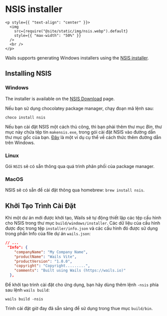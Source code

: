 # NSIS installer

```mdx-code-block
<p style={{ "text-align": "center" }}>
  <img
    src={require("@site/static/img/nsis.webp").default}
    style={{ "max-width": "50%" }}
  />
  <br />
</p>
```

Wails supports generating Windows installers using the [NSIS installer](https://nsis.sourceforge.io/).

## Installing NSIS

### Windows

The installer is available on the [NSIS Download](https://nsis.sourceforge.io/Download) page.

Nếu bạn sử dụng chocolatey package manager, chạy đoạn mã lệnh sau:

```
choco install nsis
```

Nếu bạn cài đặt NSIS một cách thủ công, thì bạn phải thêm thư mục _Bin_, thư mục này chứa tệp tin `makensis.exe`, trong gói cài đặt NSIS vào đường dẫn thư mục gốc của bạn. [Đây](https://www.architectryan.com/2018/03/17/add-to-the-path-on-windows-10/) là một ví dụ cụ thể về cách thức thêm đường dẫn trên Windows.

### Linux

Gói `NSIS` sẽ có sẵn thông qua quá trình phân phối của package manager.

### MacOS

NSIS sẽ có sẵn để cài đặt thông qua homebrew: `brew install nsis`.

## Khởi Tạo Trình Cài Đặt

Khi một dư án mới được khởi tạo, Wails sẽ tự động thiết lập các tệp cấu hình cho NSIS trong thư mục `build/windows/installer`. Các dữ liệu của cấu hình được đọc trong tệp `installer/info.json` và các cấu hình đó được sử dụng trong phần Info của file dự án `wails.json`:

```json
// ...
 "Info": {
    "companyName": "My Company Name",
    "productName": "Wails Vite",
    "productVersion": "1.0.0",
    "copyright": "Copyright.........",
    "comments": "Built using Wails (https://wails.io)"
  },
```

Để khởi tạo trình cài đặt cho ứng dụng, bạn hãy dùng thêm lệnh `-nsis` phía sau lệnh `wails build`:

```
wails build -nsis
```

Trình cài đặt giờ đay đã sẵn sàng để sử dụng trong thue mục `build/bin`.
